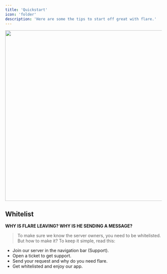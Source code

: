 ```yaml
---
title: 'Quickstart'
icon: 'folder'
description: 'Here are some the tips to start off great with flare.'
---
```


<img height="550" src="/images/intro banner nuggets.png" />

## Whitelist

**WHY IS FLARE LEAVING? WHY IS HE SENDING A MESSAGE?**

> To make sure we know the server owners, you need to be whitelisted. But how to make it? To keep it simple, read this:

- Join our server in the navigation bar (Support).
- Open a ticket to get support.
- Send your request and why do you need flare.
- Get whitelisted and enjoy our app.
